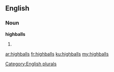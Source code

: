 ==English==

===Noun===
'''highballs'''

# {{plural of|[[highball]]}}

[[Category:English plurals]]

[[ar:highballs]]
[[fr:highballs]]
[[ku:highballs]]
[[my:highballs]]